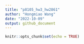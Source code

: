 ```yaml
---
title: "p8105_hw3_hw2861"
author: "Hongmiao Wang"
date: "2022-10-09"
output: github_document
---
```


```r
knitr::opts_chunk$set(echo = TRUE)
```


